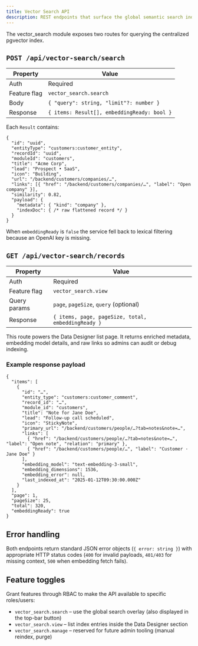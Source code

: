 ```yaml
---
title: Vector Search API
description: REST endpoints that surface the global semantic search index.
---
```


The vector_search module exposes two routes for querying the centralized pgvector index.

## `POST /api/vector-search/search`

| Property        | Value                                      |
| --------------- | ------------------------------------------ |
| Auth            | Required                                   |
| Feature flag    | `vector_search.search`                     |
| Body            | `{ "query": string, "limit"?: number }` |
| Response        | `{ items: Result[], embeddingReady: bool }`|

Each `Result` contains:

```jsonc
{
  "id": "uuid",
  "entityType": "customers:customer_entity",
  "recordId": "uuid",
  "moduleId": "customers",
  "title": "Acme Corp",
  "lead": "Prospect • SaaS",
  "icon": "Building",
  "url": "/backend/customers/companies/…",
  "links": [{ "href": "/backend/customers/companies/…", "label": "Open company" }],
  "similarity": 0.82,
  "payload": {
    "metadata": { "kind": "company" },
    "indexDoc": { /* raw flattened record */ }
  }
}
```

When `embeddingReady` is `false` the service fell back to lexical filtering because an OpenAI key is missing.

## `GET /api/vector-search/records`

| Property        | Value                                      |
| --------------- | ------------------------------------------ |
| Auth            | Required                                   |
| Feature flag    | `vector_search.view`                       |
| Query params    | `page`, `pageSize`, `query` (optional)     |
| Response        | `{ items, page, pageSize, total, embeddingReady }` |

This route powers the Data Designer list page. It returns enriched metadata, embedding model details, and raw links so admins can audit or debug indexing.

### Example response payload

```jsonc
{
  "items": [
    {
      "id": "…",
      "entity_type": "customers:customer_comment",
      "record_id": "…",
      "module_id": "customers",
      "title": "Note for Jane Doe",
      "lead": "Follow-up call scheduled",
      "icon": "StickyNote",
      "primary_url": "/backend/customers/people/…?tab=notes&note=…",
      "links": [
        { "href": "/backend/customers/people/…?tab=notes&note=…", "label": "Open note", "relation": "primary" },
        { "href": "/backend/customers/people/…", "label": "Customer · Jane Doe" }
      ],
      "embedding_model": "text-embedding-3-small",
      "embedding_dimensions": 1536,
      "embedding_error": null,
      "last_indexed_at": "2025-01-12T09:30:00.000Z"
    }
  ],
  "page": 1,
  "pageSize": 25,
  "total": 320,
  "embeddingReady": true
}
```

## Error handling

Both endpoints return standard JSON error objects (`{ error: string }`) with appropriate HTTP status codes (`400` for invalid payloads, `401/403` for missing context, `500` when embedding fetch fails).

## Feature toggles

Grant features through RBAC to make the API available to specific roles/users:

- `vector_search.search` – use the global search overlay (also displayed in the top-bar button)
- `vector_search.view` – list index entries inside the Data Designer section
- `vector_search.manage` – reserved for future admin tooling (manual reindex, purge)
